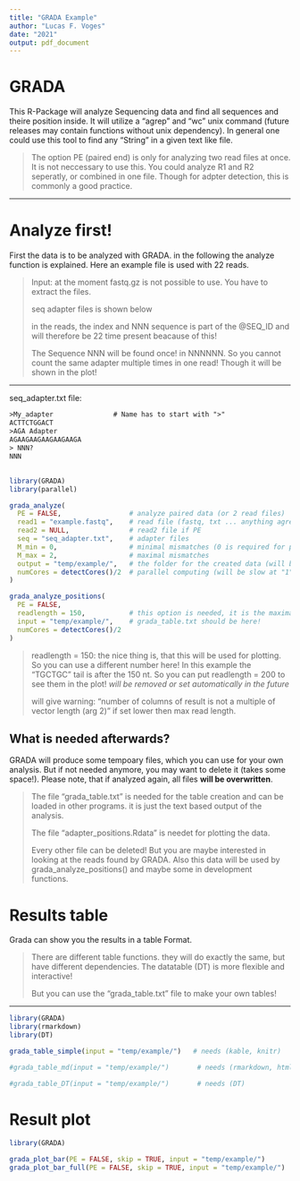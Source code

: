 ```yaml
---
title: "GRADA Example"
author: "Lucas F. Voges"
date: "2021"
output: pdf_document
---
```

# GRADA
This R-Package will analyze Sequencing data and find all sequences and theire position inside. It will utilize a "agrep" and "wc" unix command (future releases may contain functions without unix dependency). In general one could use this tool to find any "String" in a given text like file.

> The option PE (paired end) is only for analyzing two read files at once. It is not neccessary to use this. You could analyze R1 and R2 seperatly, or combined in one file. Though for adpter detection, this is commonly a good practice.

---

# Analyze first!
First the data is to be analyzed with GRADA. in the following the analyze function is explained. Here an example file is used with 22 reads.

> Input: at the moment fastq.gz is not possible to use. You have to extract the files.
>
> seq adapter files is shown below
>
> in the reads, the index and NNN sequence is part of the @SEQ_ID and will therefore be 22 time present beacause of this!
>
> The Sequence NNN will be found once! in NNNNNN. So you cannot count the same adapter multiple times in one read! Though it will be shown in the plot!

---

seq_adapter.txt file:
```txt
>My_adapter               # Name has to start with ">"
ACTTCTGGACT
>AGA Adapter
AGAAGAAGAAGAAGAAGA
> NNN?
NNN
```

\newpage
---

```r
library(GRADA)
library(parallel)

grada_analyze(
  PE = FALSE,                 # analyze paired data (or 2 read files)
  read1 = "example.fastq",    # read file (fastq, txt ... anything agrep works with.)
  read2 = NULL,               # read2 file if PE
  seq = "seq_adapter.txt",    # adapter files
  M_min = 0,                  # minimal mismatches (0 is required for plotting.)
  M_max = 2,                  # maximal mismatches
  output = "temp/example/",   # the folder for the created data (will be large)
  numCores = detectCores()/2  # parallel computing (will be slow at "1")
)

grada_analyze_positions(
  PE = FALSE,
  readlength = 150,           # this option is needed, it is the maximal read length.
  input = "temp/example/",    # grada_table.txt should be here! 
  numCores = detectCores()/2
)
```

> readlength = 150: the nice thing is, that this will be used for plotting. So you can use a different number here! In this example the "TGCTGC" tail is after the 150 nt. So you can put readlength = 200 to see them in the plot! *will be removed or set automatically in the future*
>
> will give warning: "number of columns of result is not a multiple of vector length (arg 2)" if set lower then max read length.

## What is needed afterwards?
GRADA will produce some tempoary files, which you can use for your own analysis. But if not needed anymore, you may want to delete it (takes some space!). Please note, that if analyzed again, all files **will be overwritten**.

> The file "grada_table.txt" is needed for the table creation and can be loaded in other programs. it is just the text based output of the analysis.  
>
> The file "adapter_positions.Rdata" is needet for plotting the data.  
>
> Every other file can be deleted! But you are maybe interested in looking at the reads found by GRADA. Also this data will be used by grada_analyze_positions() and maybe some in development functions.

\newpage

# Results table
Grada can show you the results in a table Format.

> There are different table functions. they will do exactly the same, but have different dependencies. The datatable (DT) is more flexible and interactive!
>
> But you can use the "grada_table.txt" file to make your own tables!

---

```r
library(GRADA)
library(rmarkdown)
library(DT)

grada_table_simple(input = "temp/example/")   # needs (kable, knitr)

#grada_table_md(input = "temp/example/")       # needs (rmarkdown, html)

#grada_table_DT(input = "temp/example/")       # needs (DT)

```
\newpage
# Result plot

```r
library(GRADA)

grada_plot_bar(PE = FALSE, skip = TRUE, input = "temp/example/")
grada_plot_bar_full(PE = FALSE, skip = TRUE, input = "temp/example/")
```